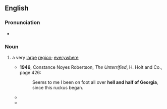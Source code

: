 ==English==

===Pronunciation===
* {{audio|en|en-au-hell and half of Georgia.ogg|Audio (AU)}}

===Noun===
{{en-noun|head=[[hell]] and [[half]] of [[Georgia]]|-}}

# {{lb|en|idiomatic|US}} a very [[large]] [[region]]; [[everywhere]]
#* '''1946''', Constance Noyes Robertson, ''The Unterrified'', H. Holt and Co., page 426:
#*: Seems to me I been on foot all over '''hell and half of Georgia''', since this ruckus began.
#* {{quote-text|en|year=2001|author=Sallie Bissell|title=In the Forest of Harm|page=262|passage=''Idiot'', she scolded herself. ''You've tracked Alex through '''hell and half of Georgia''', only to fall in a stupid well!''}}
#* {{quote-text|en|year=2006|author=Ted G. Arthurs|title=Land with No Sun: A Year in Vietnam with the 173rd Airborne|page=23|passage=The hitch is that the ship is so powerful—it must be, to do the things for which it has been designed—that its twin rotors blast away '''Hell and half of Georgia''' with the turbulence it causes on landing or taking off.}}